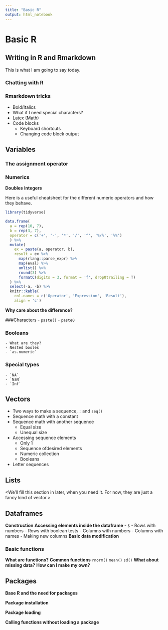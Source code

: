 ```yaml
---
title: "Basic R"
output: html_notebook
---
```


# Basic R

## Writing in R and Rmarkdown

This is what I am going to say today.

### Chatting with R

### Rmarkdown tricks

- Bold/Italics
- What if I need special characters?
- Latex (Math)
- Code blocks
    - Keyboard shortcuts
    - Changing code block output

## Variables

### The assignment operator

### Numerics

**Doubles**
**Integers**

Here is a useful cheatsheet for the different numeric operators and how they behave.
  
```r
library(tidyverse)

data.frame(
  a = rep(10, 7),
  b = rep(3, 7),
  operator = c('+', '-', '*', '/', '^', '%/%', '%%')
  ) %>%
  mutate(
    ex = paste(a, operator, b),
    result = ex %>%
      map(rlang::parse_expr) %>%
      map(eval) %>%
      unlist() %>%
      round(3) %>%
      formatC(digits = 3, format = 'f', drop0trailing = T)
  ) %>%
  select(-a, -b) %>%
  knitr::kable(
    col.names = c('Operator', 'Expression', 'Result'),
    align = 'c')
```
  
**Why care about the difference?**


###Characters
    - `paste()`
    - `paste0`
    
### Booleans
    - What are they?
    - Nested booles
    - `as.numeric`

### Special types
    - `NA`
    - `NaN`
    - `Inf`

## Vectors

- Two ways to make a sequence, `:` and `seq()`
- Sequence math with a constant
- Sequence math with another sequence
    - Equal size
    - Unequal size
- Accessing sequence elements
    - Only 1
    - Sequence ofdesired elements
    - Numeric collection
    - Booleans
- Letter sequences

## Lists

<We'll fill this section in later, when you need it. For now, they are just a fancy kind of vector.>

## Dataframes

**Construction**
**Accessing elements inside the dataframe**
  - `$`
  - Rows with numbers
  - Rows with boolean tests
  - Columns with numbers
  - Columns with names
  - Making new columns
**Basic data modification**


### Basic functions
**What are functions?**
**Common functions**
`rnorm()`
`mean()`
`sd()`
**What about missing data?**
**How can I make my own?**

## Packages

**Base R and the need for packages**

**Package installation**

**Package loading**

**Calling functions without loading a package**
